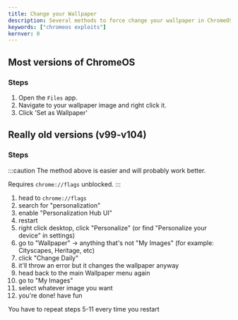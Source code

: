 ```yaml
---
title: Change your Wallpaper
description: Several methods to force change your wallpaper in ChromeOS
keywords: ["chromeos exploits"]
kernver: 0
---
```



<PageHeader title={frontmatter.title} description={frontmatter.description} author={frontmatter.author} link={frontmatter.link} kernver={frontmatter.kernver} nolower={frontmatter.nolower}/>

## Most versions of ChromeOS

### Steps
1. Open the `Files` app.
2. Navigate to your wallpaper image and right click it.
3. Click 'Set as Wallpaper'

## Really old versions (v99-v104)

### Steps
:::caution
The method above is easier and will probably work better.

Requires `chrome://flags` unblocked.
:::

1. head to `chrome://flags`
2. search for "personalization"
3. enable "Personalization Hub UI"
4. restart
5. right click desktop, click "Personalize" (or find "Personalize your device" in settings)
6. go to "Wallpaper" → anything that's not "My Images" (for example: Cityscapes, Heritage, etc)
7. click "Change Daily"
8. it'll throw an error but it changes the wallpaper anyway
9. head back to the main Wallpaper menu again
10. go to "My Images"
11. select whatever image you want
12. you're done! have fun

You have to repeat steps 5-11 every time you restart
